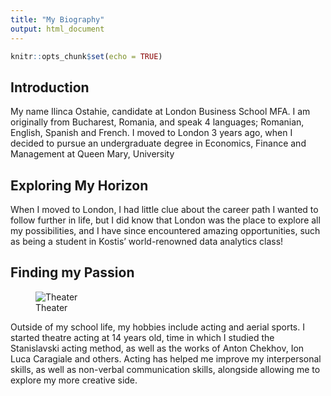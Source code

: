 ```yaml
---
title: "My Biography"
output: html_document
---
```


```r
knitr::opts_chunk$set(echo = TRUE)
```

## Introduction

My name Ilinca Ostahie, candidate at London Business School MFA. I am originally from Bucharest, Romania, and speak 4 languages; Romanian, English, Spanish and French. I moved to London 3 years ago, when I decided to pursue an undergraduate degree in Economics, Finance and Management at Queen Mary, University 

## Exploring My Horizon

When I moved to London, I had little clue about the career path I wanted to follow further in life, but I did know that London was the place to explore all my possibilities, and I have since encountered amazing opportunities, such as being a student in Kostis’ world-renowned data analytics class!

## Finding my Passion

![Theater](https://miro.medium.com/max/1400/1*JZW5ctd0sTbic7qUHboo0A.jpeg)

Outside of my school life, my hobbies include acting and aerial sports. I started theatre acting at 14 years old, time in which I studied the Stanislavski acting method, as well as the works of Anton Chekhov, Ion Luca Caragiale and others. Acting has helped me improve my interpersonal skills, as well as non-verbal communication skills, alongside allowing me to explore my more creative side.
